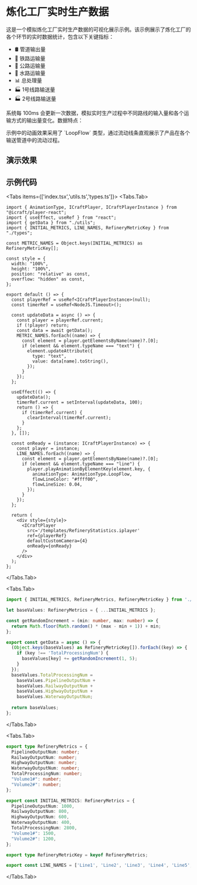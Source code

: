 
# 炼化工厂实时生产数据

这是一个模拟炼化工厂实时生产数据的可视化展示示例。该示例展示了炼化工厂的各个环节的实时数据统计，包含以下关键指标：

- 🛢️ 管道输出量
- 🚂 铁路运输量
- 🚛 公路运输量
- 🚢 水路运输量
- 📊 总处理量
- 🏭 1号线路输送量
- 🏭 2号线路输送量

系统每 100ms 会更新一次数据，模拟实时生产过程中不同路线的输入量和各个运输方式的输出量变化。数据特点：

<Callout type="info">
示例中的动画效果采用了 `LoopFlow` 类型，通过流动线条直观展示了产品在各个输送管道中的流动过程。
</Callout>

## 演示效果


<Wrap>
  <RefineryDemo />
</Wrap>

## 示例代码

<Tabs items={['index.tsx','utils.ts','types.ts']}>
  <Tabs.Tab>
```tsx copy filename=index.tsx
import { AnimationType, ICraftPlayer, ICraftPlayerInstance } from "@icraft/player-react";
import { useEffect, useRef } from "react";
import { getData } from "./utils";
import { INITIAL_METRICS, LINE_NAMES, RefineryMetricKey } from "./types";

const METRIC_NAMES = Object.keys(INITIAL_METRICS) as RefineryMetricKey[];

const style = {
  width: "100%",
  height: "100%",
  position: "relative" as const,
  overflow: "hidden" as const,
};

export default () => {
  const playerRef = useRef<ICraftPlayerInstance>(null);
  const timerRef = useRef<NodeJS.Timeout>();

  const updateData = async () => {
    const player = playerRef.current;
    if (!player) return;
    const data = await getData();
    METRIC_NAMES.forEach((name) => {
      const element = player.getElementsByName(name)?.[0];
      if (element && element.typeName === "text") {
        element.updateAttribute({
          type: "text",
          value: data[name].toString(),
        });
      }
    });
  };

  useEffect(() => {
    updateData();
    timerRef.current = setInterval(updateData, 100);
    return () => {
      if (timerRef.current) {
        clearInterval(timerRef.current);
      }
    };
  }, []);

  const onReady = (instance: ICraftPlayerInstance) => {
    const player = instance;
    LINE_NAMES.forEach((name) => {
      const element = player.getElementsByName(name)?.[0];
      if (element && element.typeName === "line") {
        player.playAnimationByElementKey(element.key, {
          animationType: AnimationType.LoopFlow,
          flowLineColor: "#ffff00",
          flowLineSize: 0.04,
        });
      }
    });
  };

  return (
    <div style={style}>
      <ICraftPlayer
        src='/templates/RefineryStatistics.iplayer'
        ref={playerRef}
        defaultCustomCamera={4}
        onReady={onReady}
      />
    </div>
  );
};
```
  </Tabs.Tab>

  <Tabs.Tab>
```ts copy filename=utils.ts
import { INITIAL_METRICS, RefineryMetrics, RefineryMetricKey } from './types';

let baseValues: RefineryMetrics = { ...INITIAL_METRICS };

const getRandomIncrement = (min: number, max: number) => {
  return Math.floor(Math.random() * (max - min + 1)) + min;
};

export const getData = async () => {
  (Object.keys(baseValues) as RefineryMetricKey[]).forEach((key) => {
    if (key !== 'TotalProcessingNum') {
      baseValues[key] += getRandomIncrement(1, 5);
    }
  });
  baseValues.TotalProcessingNum = 
    baseValues.PipelineOutputNum + 
    baseValues.RailwayOutputNum + 
    baseValues.HighwayOutputNum + 
    baseValues.WaterwayOutputNum;
    
  return baseValues;
};
```
  </Tabs.Tab>

  <Tabs.Tab>
```ts copy filename=types.ts
export type RefineryMetrics = {
  PipelineOutputNum: number;
  RailwayOutputNum: number;
  HighwayOutputNum: number;
  WaterwayOutputNum: number;
  TotalProcessingNum: number;
  "Volume1#": number;
  "Volume2#": number;
};

export const INITIAL_METRICS: RefineryMetrics = {
  PipelineOutputNum: 1000,
  RailwayOutputNum: 800,
  HighwayOutputNum: 600,
  WaterwayOutputNum: 400,
  TotalProcessingNum: 2800,
  "Volume1#": 1500,
  "Volume2#": 1200,
};

export type RefineryMetricKey = keyof RefineryMetrics;

export const LINE_NAMES = ['Line1', 'Line2', 'Line3', 'Line4', 'Line5', 'Line6', 'Line7', 'Line8', 'Line9', 'Line10', 'Line11'] as const;
```
  </Tabs.Tab>

</Tabs>
